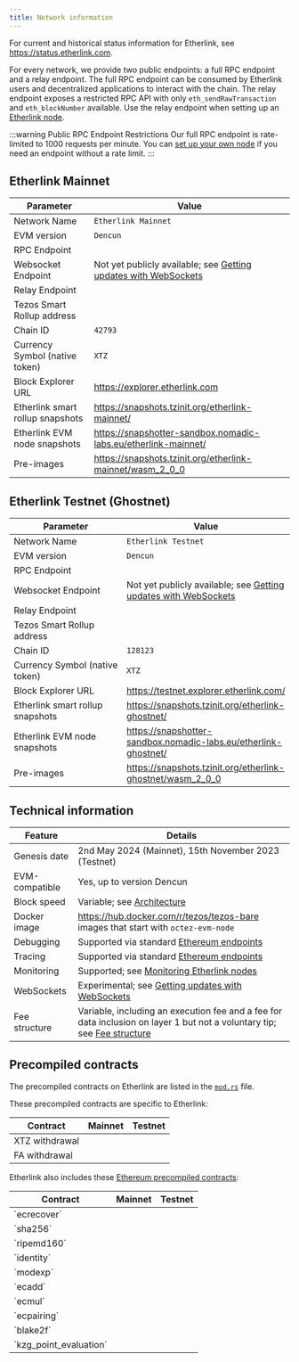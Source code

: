 ```yaml
---
title: Network information
---
```



For current and historical status information for Etherlink, see https://status.etherlink.com.

For every network, we provide two public endpoints: a full RPC endpoint and a
relay endpoint. The full RPC endpoint can be consumed by Etherlink users and
decentralized applications to interact with the chain. The relay endpoint
exposes a restricted RPC API with only `eth_sendRawTransaction` and
`eth_blockNumber` available. Use the relay endpoint when setting up an
[Etherlink node](/network/evm-nodes).

:::warning Public RPC Endpoint Restrictions
Our full RPC endpoint is rate-limited to 1000 requests per minute.
You can [set up your own node](/network/evm-nodes) if you need an endpoint without a rate limit.
:::

## Etherlink Mainnet

<table class="customTableContainer">
  <thead>
    <tr>
      <th>Parameter</th>
      <th>Value</th>
    </tr>
  </thead>
  <tbody>
    <tr>
      <td>Network Name</td>
      <td><code>Etherlink Mainnet</code></td>
    </tr>
    <tr>
      <td>EVM version</td>
      <td><code>Dencun</code></td>
    </tr>
    <tr>
      <td>RPC Endpoint</td>
      <td><InlineCopy code="https://node.mainnet.etherlink.com" /></td>
    </tr>
    <tr>
      <td>Websocket Endpoint</td>
      <td>Not yet publicly available; see <a href="/building-on-etherlink/websockets">Getting updates with WebSockets</a></td>
    </tr>
    <tr>
      <td>Relay Endpoint</td>
      <td><InlineCopy code="https://relay.mainnet.etherlink.com" /></td>
    </tr>
    <tr>
      <td>Tezos Smart Rollup address</td>
      <td><InlineCopy code="sr1Ghq66tYK9y3r8CC1Tf8i8m5nxh8nTvZEf" href="https://tzkt.io/sr1Ghq66tYK9y3r8CC1Tf8i8m5nxh8nTvZEf" abbreviate="6,4"></InlineCopy></td>
    </tr>
    <tr>
      <td>Chain ID</td>
      <td><code>42793</code></td>
    </tr>
    <tr>
      <td>Currency Symbol (native token)</td>
      <td><code>XTZ</code></td>
    </tr>
    <tr>
      <td>Block Explorer URL</td>
      <td><a href="https://explorer.etherlink.com">https://explorer.etherlink.com</a></td>
    </tr>
    <tr>
      <td>Etherlink smart rollup snapshots</td>
      <td><a href="https://snapshots.tzinit.org/etherlink-mainnet/">https://snapshots.tzinit.org/etherlink-mainnet/</a></td>
    </tr>
    <tr>
      <td>Etherlink EVM node snapshots</td>
      <td><a href="https://snapshotter-sandbox.nomadic-labs.eu/etherlink-mainnet/">https://snapshotter-sandbox.nomadic-labs.eu/etherlink-mainnet/</a></td>
    </tr>
    <tr>
      <td>Pre-images</td>
      <td><a href="https://snapshots.tzinit.org/etherlink-mainnet/wasm_2_0_0">https://snapshots.tzinit.org/etherlink-mainnet/wasm_2_0_0</a></td>
    </tr>
  </tbody>
</table>

## Etherlink Testnet (Ghostnet)

<table class="customTableContainer">
  <thead>
    <tr>
      <th width="231">Parameter</th>
      <th>Value</th>
    </tr>
  </thead>
  <tbody>
    <tr>
      <td>Network Name</td>
      <td><code>Etherlink Testnet</code></td>
    </tr>
    <tr>
      <td>EVM version</td>
      <td><code>Dencun</code></td>
    </tr>
    <tr>
      <td>RPC Endpoint</td>
      <td><InlineCopy code="https://node.ghostnet.etherlink.com" /></td>
    </tr>
    <tr>
      <td>Websocket Endpoint</td>
      <td>Not yet publicly available; see <a href="/building-on-etherlink/websockets">Getting updates with WebSockets</a></td>
    </tr>
    <tr>
      <td>Relay Endpoint</td>
      <td><InlineCopy code="https://relay.ghostnet.etherlink.com" /></td>
    </tr>
    <tr>
      <td>Tezos Smart Rollup address</td>
      <td><InlineCopy code="sr18wx6ezkeRjt1SZSeZ2UQzQN3Uc3YLMLqg" href="https://ghostnet.tzkt.io/sr18wx6ezkeRjt1SZSeZ2UQzQN3Uc3YLMLqg" abbreviate="6,4"></InlineCopy></td>
    </tr>
    <tr>
      <td>Chain ID</td>
      <td><code>128123</code></td>
    </tr>
    <tr>
      <td>Currency Symbol (native token)</td>
      <td><code>XTZ</code></td>
    </tr>
    <tr>
      <td>Block Explorer URL</td>
      <td><a href="https://testnet.explorer.etherlink.com/">https://testnet.explorer.etherlink.com/</a></td>
    </tr>
    <tr>
      <td>Etherlink smart rollup snapshots</td>
      <td><a href="https://snapshots.tzinit.org/etherlink-ghostnet/">https://snapshots.tzinit.org/etherlink-ghostnet/</a></td>
    </tr>
    <tr>
      <td>Etherlink EVM node snapshots</td>
      <td><a href="https://snapshotter-sandbox.nomadic-labs.eu/etherlink-ghostnet/">https://snapshotter-sandbox.nomadic-labs.eu/etherlink-ghostnet/</a></td>
    </tr>
    <tr>
      <td>Pre-images</td>
      <td><a href="https://snapshots.tzinit.org/etherlink-ghostnet/wasm_2_0_0">https://snapshots.tzinit.org/etherlink-ghostnet/wasm_2_0_0</a></td>
    </tr>
  </tbody>
</table>

## Technical information

Feature | Details |
--- | --- |
Genesis date | 2nd May 2024 (Mainnet), 15th November 2023 (Testnet)
EVM-compatible | Yes, up to version Dencun
Block speed | Variable; see [Architecture](/network/architecture)
Docker image | https://hub.docker.com/r/tezos/tezos-bare images that start with `octez-evm-node`
Debugging | Supported via standard [Ethereum endpoints](/building-on-etherlink/endpoint-support)
Tracing | Supported via standard [Ethereum endpoints](/building-on-etherlink/endpoint-support)
Monitoring | Supported; see [Monitoring Etherlink nodes](/network/monitoring)
WebSockets | Experimental; see [Getting updates with WebSockets](/building-on-etherlink/websockets)
Fee structure | Variable, including an execution fee and a fee for data inclusion on layer 1 but not a voluntary tip; see [Fee structure](/network/fees)

## Precompiled contracts

The precompiled contracts on Etherlink are listed in the [`mod.rs`](https://gitlab.com/tezos/tezos/-/blob/master/etherlink/kernel_evm/evm_execution/src/precompiles/mod.rs#L181) file.

These precompiled contracts are specific to Etherlink:

<table class="customTableContainer">
  <thead>
    <tr>
      <th>Contract</th>
      <th>Mainnet</th>
      <th>Testnet</th>
    </tr>
  </thead>
  <tbody>
    <tr>
      <td><Link to="/bridging/bridging-tezos">XTZ withdrawal</Link></td>
      <td><InlineCopy code="0xff00000000000000000000000000000000000001" href="https://explorer.etherlink.com/address/0xff00000000000000000000000000000000000001" abbreviate="5,4"></InlineCopy></td>
      <td><InlineCopy code="0xff00000000000000000000000000000000000001" href="https://testnet.explorer.etherlink.com/address/0xff00000000000000000000000000000000000001" abbreviate="5,4"></InlineCopy></td>
    </tr>
    <tr>
      <td><Link to="/bridging/bridging-fa">FA withdrawal</Link></td>
      <td><InlineCopy code="0xff00000000000000000000000000000000000002" href="https://explorer.etherlink.com/address/0xff00000000000000000000000000000000000002" abbreviate="5,4"></InlineCopy></td>
      <td><InlineCopy code="0xff00000000000000000000000000000000000002" href="https://testnet.explorer.etherlink.com/address/0xff00000000000000000000000000000000000002" abbreviate="5,4"></InlineCopy></td>
    </tr>
  </tbody>
</table>

Etherlink also includes these [Ethereum precompiled contracts](https://www.evm.codes/precompiled):

<table class="customTableContainer">
  <thead>
    <tr>
      <th>Contract</th>
      <th>Mainnet</th>
      <th>Testnet</th>
    </tr>
  </thead>
  <tbody>
    <tr>
      <td>`ecrecover`</td>
      <td><InlineCopy code="0x0000000000000000000000000000000000000001" href="https://explorer.etherlink.com/address/0x0000000000000000000000000000000000000001" abbreviate="5,4"></InlineCopy></td>
      <td><InlineCopy code="0x0000000000000000000000000000000000000001" href="https://testnet.explorer.etherlink.com/address/0x0000000000000000000000000000000000000001" abbreviate="5,4"></InlineCopy></td>
    </tr>
    <tr>
      <td>`sha256`</td>
      <td><InlineCopy code="0x0000000000000000000000000000000000000002" href="https://explorer.etherlink.com/address/0x0000000000000000000000000000000000000002" abbreviate="5,4"></InlineCopy></td>
      <td><InlineCopy code="0x0000000000000000000000000000000000000002" href="https://testnet.explorer.etherlink.com/address/0x0000000000000000000000000000000000000002" abbreviate="5,4"></InlineCopy></td>
    </tr>
    <tr>
      <td>`ripemd160`</td>
      <td><InlineCopy code="0x0000000000000000000000000000000000000003" href="https://explorer.etherlink.com/address/0x0000000000000000000000000000000000000003" abbreviate="5,4"></InlineCopy></td>
      <td><InlineCopy code="0x0000000000000000000000000000000000000003" href="https://testnet.explorer.etherlink.com/address/0x0000000000000000000000000000000000000003" abbreviate="5,4"></InlineCopy></td>
    </tr>
    <tr>
      <td>`identity`</td>
      <td><InlineCopy code="0x0000000000000000000000000000000000000004" href="https://explorer.etherlink.com/address/0x0000000000000000000000000000000000000004" abbreviate="5,4"></InlineCopy></td>
      <td><InlineCopy code="0x0000000000000000000000000000000000000004" href="https://testnet.explorer.etherlink.com/address/0x0000000000000000000000000000000000000004" abbreviate="5,4"></InlineCopy></td>
    </tr>
    <tr>
      <td>`modexp`</td>
      <td><InlineCopy code="0x0000000000000000000000000000000000000005" href="https://explorer.etherlink.com/address/0x0000000000000000000000000000000000000005" abbreviate="5,4"></InlineCopy></td>
      <td><InlineCopy code="0x0000000000000000000000000000000000000005" href="https://testnet.explorer.etherlink.com/address/0x0000000000000000000000000000000000000005" abbreviate="5,4"></InlineCopy></td>
    </tr>
    <tr>
      <td>`ecadd`</td>
      <td><InlineCopy code="0x0000000000000000000000000000000000000006" href="https://explorer.etherlink.com/address/0x0000000000000000000000000000000000000006" abbreviate="5,4"></InlineCopy></td>
      <td><InlineCopy code="0x0000000000000000000000000000000000000006" href="https://testnet.explorer.etherlink.com/address/0x0000000000000000000000000000000000000006" abbreviate="5,4"></InlineCopy></td>
    </tr>
    <tr>
      <td>`ecmul`</td>
      <td><InlineCopy code="0x0000000000000000000000000000000000000007" href="https://explorer.etherlink.com/address/0x0000000000000000000000000000000000000007" abbreviate="5,4"></InlineCopy></td>
      <td><InlineCopy code="0x0000000000000000000000000000000000000007" href="https://testnet.explorer.etherlink.com/address/0x0000000000000000000000000000000000000007" abbreviate="5,4"></InlineCopy></td>
    </tr>
    <tr>
      <td>`ecpairing`</td>
      <td><InlineCopy code="0x0000000000000000000000000000000000000008" href="https://explorer.etherlink.com/address/0x0000000000000000000000000000000000000008" abbreviate="5,4"></InlineCopy></td>
      <td><InlineCopy code="0x0000000000000000000000000000000000000008" href="https://testnet.explorer.etherlink.com/address/0x0000000000000000000000000000000000000008" abbreviate="5,4"></InlineCopy></td>
    </tr>
    <tr>
      <td>`blake2f`</td>
      <td><InlineCopy code="0x0000000000000000000000000000000000000009" href="https://explorer.etherlink.com/address/0x0000000000000000000000000000000000000009" abbreviate="5,4"></InlineCopy></td>
      <td><InlineCopy code="0x0000000000000000000000000000000000000009" href="https://testnet.explorer.etherlink.com/address/0x0000000000000000000000000000000000000009" abbreviate="5,4"></InlineCopy></td>
    </tr>
    <tr>
      <td>`kzg_point_evaluation`</td>
      <td><InlineCopy code="0x000000000000000000000000000000000000000a" href="https://explorer.etherlink.com/address/0x000000000000000000000000000000000000000a" abbreviate="5,4"></InlineCopy></td>
      <td><InlineCopy code="0x000000000000000000000000000000000000000a" href="https://testnet.explorer.etherlink.com/address/0x000000000000000000000000000000000000000a" abbreviate="5,4"></InlineCopy></td>
    </tr>
  </tbody>
</table>
